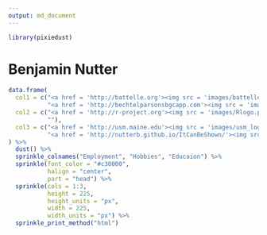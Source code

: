 ```yaml
---
output: md_document
---
```

<!--
---
layout: default
---
-->
```r
library(pixiedust)
```

<h1>Benjamin Nutter</h1>

```r
data.frame(
  col1 = c("<a href = 'http://battelle.org'><img src = 'images/battelle_logo.jpg', title = 'Battelle Memorial Institute', height = 225px, width = 225px></a>", 
           "<a href = 'http://bechtelparsonsbgcapp.com'><img src = 'images/bgcapp_logo.jpg', title = 'BGCAPP', height = 225px, width = 225px></a>"),
  col2 = c("<a href = 'http://r-project.org'><img src = 'images/Rlogo.png', title = 'R Programming', height = 225px, width = 225px></a>", 
           ""),
  col3 = c("<a href = 'http://usm.maine.edu'><img src = 'images/usm_logo.png', title = 'M.S. Statistics', height = 225px, width = 225px></a>", 
           "<a href = 'http://nutterb.github.io/ItCanBeShown/'><img src = 'images/ItCanBeShown.png', title = 'Statistical Notes', height = 225px, width = 225px></a>")
) %>%
  dust() %>%
  sprinkle_colnames("Employment", "Hobbies", "Educaion") %>%
  sprinkle(font_color = "#c30000",
           halign = "center",
           part = "head") %>%
  sprinkle(cols = 1:3, 
           height = 225,
           height_units = "px",
           width = 225,
           width_units = "px") %>%
  sprinkle_print_method("html")
```
